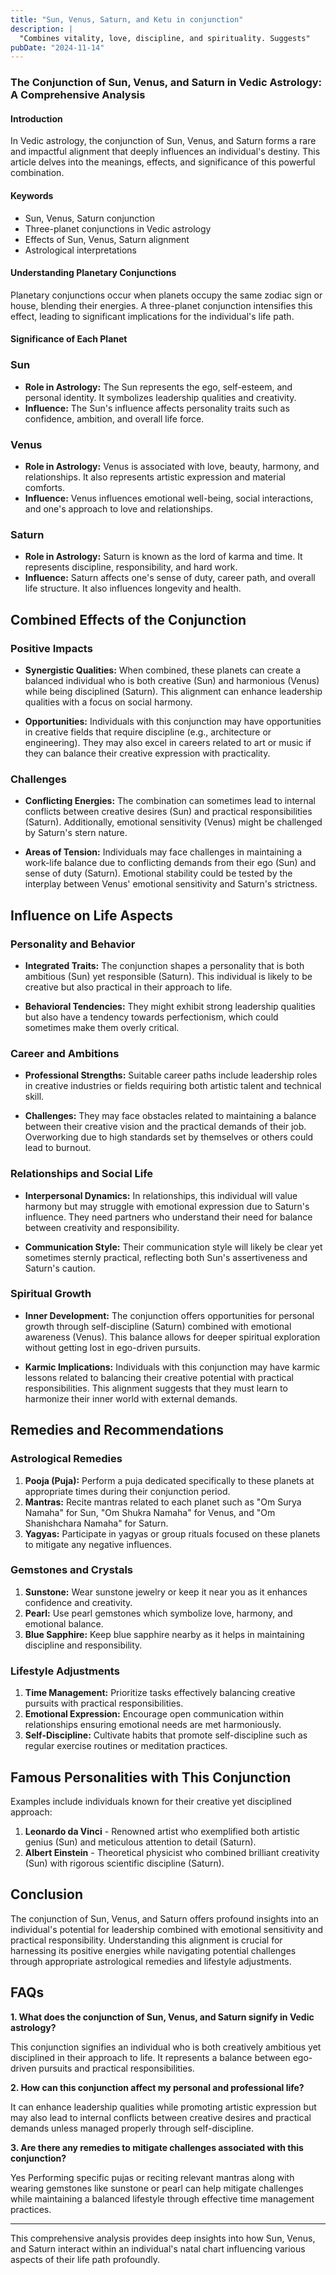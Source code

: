```yaml
---
title: "Sun, Venus, Saturn, and Ketu in conjunction"
description: |
  "Combines vitality, love, discipline, and spirituality. Suggests"
pubDate: "2024-11-14"
---
```


### The Conjunction of Sun, Venus, and Saturn in Vedic Astrology: A Comprehensive Analysis

#### Introduction

In Vedic astrology, the conjunction of Sun, Venus, and Saturn forms a rare and impactful alignment that deeply influences an individual's destiny. This article delves into the meanings, effects, and significance of this powerful combination.

#### Keywords

- Sun, Venus, Saturn conjunction
- Three-planet conjunctions in Vedic astrology
- Effects of Sun, Venus, Saturn alignment
- Astrological interpretations

#### Understanding Planetary Conjunctions

Planetary conjunctions occur when planets occupy the same zodiac sign or house, blending their energies. A three-planet conjunction intensifies this effect, leading to significant implications for the individual's life path.

#### Significance of Each Planet

### Sun

- **Role in Astrology:** The Sun represents the ego, self-esteem, and personal identity. It symbolizes leadership qualities and creativity.
- **Influence:** The Sun's influence affects personality traits such as confidence, ambition, and overall life force.

### Venus

- **Role in Astrology:** Venus is associated with love, beauty, harmony, and relationships. It also represents artistic expression and material comforts.
- **Influence:** Venus influences emotional well-being, social interactions, and one's approach to love and relationships.

### Saturn

- **Role in Astrology:** Saturn is known as the lord of karma and time. It represents discipline, responsibility, and hard work.
- **Influence:** Saturn affects one's sense of duty, career path, and overall life structure. It also influences longevity and health.

## Combined Effects of the Conjunction

### Positive Impacts

- **Synergistic Qualities:** When combined, these planets can create a balanced individual who is both creative (Sun) and harmonious (Venus) while being disciplined (Saturn). This alignment can enhance leadership qualities with a focus on social harmony.
  
- **Opportunities:** Individuals with this conjunction may have opportunities in creative fields that require discipline (e.g., architecture or engineering). They may also excel in careers related to art or music if they can balance their creative expression with practicality.

### Challenges

- **Conflicting Energies:** The combination can sometimes lead to internal conflicts between creative desires (Sun) and practical responsibilities (Saturn). Additionally, emotional sensitivity (Venus) might be challenged by Saturn's stern nature.

- **Areas of Tension:** Individuals may face challenges in maintaining a work-life balance due to conflicting demands from their ego (Sun) and sense of duty (Saturn). Emotional stability could be tested by the interplay between Venus' emotional sensitivity and Saturn's strictness.

## Influence on Life Aspects

### Personality and Behavior

- **Integrated Traits:** The conjunction shapes a personality that is both ambitious (Sun) yet responsible (Saturn). This individual is likely to be creative but also practical in their approach to life.
  
- **Behavioral Tendencies:** They might exhibit strong leadership qualities but also have a tendency towards perfectionism, which could sometimes make them overly critical.

### Career and Ambitions

- **Professional Strengths:** Suitable career paths include leadership roles in creative industries or fields requiring both artistic talent and technical skill.
  
- **Challenges:** They may face obstacles related to maintaining a balance between their creative vision and the practical demands of their job. Overworking due to high standards set by themselves or others could lead to burnout.

### Relationships and Social Life

- **Interpersonal Dynamics:** In relationships, this individual will value harmony but may struggle with emotional expression due to Saturn's influence. They need partners who understand their need for balance between creativity and responsibility.
  
- **Communication Style:** Their communication style will likely be clear yet sometimes sternly practical, reflecting both Sun's assertiveness and Saturn's caution.

### Spiritual Growth

- **Inner Development:** The conjunction offers opportunities for personal growth through self-discipline (Saturn) combined with emotional awareness (Venus). This balance allows for deeper spiritual exploration without getting lost in ego-driven pursuits.
  
- **Karmic Implications:** Individuals with this conjunction may have karmic lessons related to balancing their creative potential with practical responsibilities. This alignment suggests that they must learn to harmonize their inner world with external demands.

## Remedies and Recommendations

### Astrological Remedies

1. **Pooja (Puja):** Perform a puja dedicated specifically to these planets at appropriate times during their conjunction period.
2. **Mantras:** Recite mantras related to each planet such as "Om Surya Namaha" for Sun, "Om Shukra Namaha" for Venus, and "Om Shanishchara Namaha" for Saturn.
3. **Yagyas:** Participate in yagyas or group rituals focused on these planets to mitigate any negative influences.

### Gemstones and Crystals

1. **Sunstone:** Wear sunstone jewelry or keep it near you as it enhances confidence and creativity.
2. **Pearl:** Use pearl gemstones which symbolize love, harmony, and emotional balance.
3. **Blue Sapphire:** Keep blue sapphire nearby as it helps in maintaining discipline and responsibility.

### Lifestyle Adjustments

1. **Time Management:** Prioritize tasks effectively balancing creative pursuits with practical responsibilities.
2. **Emotional Expression:** Encourage open communication within relationships ensuring emotional needs are met harmoniously.
3. **Self-Discipline:** Cultivate habits that promote self-discipline such as regular exercise routines or meditation practices.

## Famous Personalities with This Conjunction

Examples include individuals known for their creative yet disciplined approach:

1. **Leonardo da Vinci** - Renowned artist who exemplified both artistic genius (Sun) and meticulous attention to detail (Saturn).
2. **Albert Einstein** - Theoretical physicist who combined brilliant creativity (Sun) with rigorous scientific discipline (Saturn).

## Conclusion

The conjunction of Sun, Venus, and Saturn offers profound insights into an individual's potential for leadership combined with emotional sensitivity and practical responsibility. Understanding this alignment is crucial for harnessing its positive energies while navigating potential challenges through appropriate astrological remedies and lifestyle adjustments.

## FAQs

**1. What does the conjunction of Sun, Venus, and Saturn signify in Vedic astrology?**

This conjunction signifies an individual who is both creatively ambitious yet disciplined in their approach to life. It represents a balance between ego-driven pursuits and practical responsibilities.

**2. How can this conjunction affect my personal and professional life?**

It can enhance leadership qualities while promoting artistic expression but may also lead to internal conflicts between creative desires and practical demands unless managed properly through self-discipline.

**3. Are there any remedies to mitigate challenges associated with this conjunction?**

Yes Performing specific pujas or reciting relevant mantras along with wearing gemstones like sunstone or pearl can help mitigate challenges while maintaining a balanced lifestyle through effective time management practices.


---

This comprehensive analysis provides deep insights into how Sun, Venus, and Saturn interact within an individual's natal chart influencing various aspects of their life path profoundly.